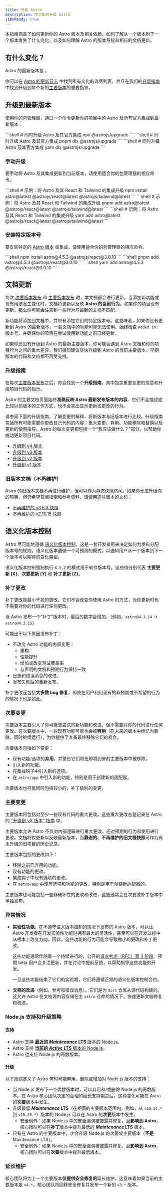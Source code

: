 ```yaml
---
title: 升级 Astro
description: 学习如何升级 Astro
i18nReady: true
---
```



本指南涵盖了如何更新你的 Astro 版本及相关依赖、如何了解从一个版本到下一个版本发生了什么变化，以及如何理解 Astro 的版本系统和相应的文档更新。

## 有什么变化？
Astro 的最新版本是 <Version pkgName="astro" />。

你可以在 [Astro 的更新日志](https://github.com/withastro/astro/blob/main/packages/astro/CHANGELOG.md) 中找到所有变化的详尽列表，并且在我们的[升级指南](#升级指南)中找到升级到每个新的[主要版本](#主要变更)的重要指导。

## 升级到最新版本

使用你的包管理器，通过一个命令更新你的项目中的 Astro 及所有官方集成到最新版本：

<PackageManagerTabs>
  <Fragment slot="npm">
  ```shell
  # 同时升级 Astro 及其官方集成
  npx @astrojs/upgrade
  ```
  </Fragment>
  <Fragment slot="pnpm">
  ```shell
  # 同时升级 Astro 及其官方集成
  pnpm dlx @astrojs/upgrade
  ```
  </Fragment>
  <Fragment slot="yarn">
  ```shell
  # 同时升级 Astro 及其官方集成
  yarn dlx @astrojs/upgrade
  ```
  </Fragment>
</PackageManagerTabs>


### 手动升级

要手动将 Astro 及其集成更新到当前版本，请使用适合你的包管理器的相应命令。

<PackageManagerTabs>
  <Fragment slot="npm">
  ```shell
  # 示例：将 Astro 及其 React 和 Tailwind 的集成升级
  npm install astro@latest @astrojs/react@latest @astrojs/tailwind@latest
  ```
  </Fragment>
  <Fragment slot="pnpm">
  ```shell
  # 示例：将 Astro 及其 React 和 Tailwind 的集成升级
  pnpm add astro@latest @astrojs/react@latest @astrojs/tailwind@latest
  ```
  </Fragment>
  <Fragment slot="yarn">
  ```shell
  # 示例：将 Astro 及其 React 和 Tailwind 的集成升级
  yarn add astro@latest @astrojs/react@latest @astrojs/tailwind@latest
  ```
  </Fragment>
</PackageManagerTabs>

### 安装特定版本号

要安装特定的 [Astro 版本](https://www.npmjs.com/package/astro?activeTab=versions) 或集成，请使用适合你的包管理器的相应命令。

<PackageManagerTabs>
  <Fragment slot="npm">
  ```shell
  npm install astro@4.5.3 @astrojs/react@3.0.10
  ```
  </Fragment>
  <Fragment slot="pnpm">
  ```shell
  pnpm add astro@4.5.3 @astrojs/react@3.0.10
  ```
  </Fragment>
  <Fragment slot="yarn">
  ```shell
  yarn add astro@4.5.3 @astrojs/react@3.0.10
  ```
  </Fragment>
</PackageManagerTabs>


## 文档更新

每次 [次要版本发布](#次要变更) 和 [主要版本发布](#主要变更) 时，本文档都会进行更新。当添加新功能或现有用法发生变化时，文档将更新以反映 **Astro 的当前行为**。如果你的项目没有更新，那么你可能会注意到一些行为与最新的文档不匹配。

新功能将添加到文档中，并带有添加它们的特定版本号。这意味着，如果你没有更新到 Astro 的最新版本，一些文档中的功能可能无法使用。始终检查 `Added in:` 版本号，并确保你的项目在尝试使用新功能之前已经更新。

如果你还没有升级到 Astro 的最新主要版本，你可能会遇到 Astro 文档和你的项目行为之间的重大差异。我们强烈建议尽快升级到 Astro 的当前主要版本。早期版本的代码和文档都不再受支持。

### 升级指南

在每次[主要版本发布](#主要变更)之后，你会找到一个**升级指南**，其中包含重要变更的信息和升级项目代码的指示。

Astro 的主要文档页面始终**准确反映 Astro 最新发布版本的内容**。它们不会描述或比较以前版本的工作方式，也不会突出显示更新或更改的行为。

请参阅下面的升级指南，了解变更的解释，将新版本与旧版本进行比较。升级指南包括所有可能需要你更改自己代码的内容：重大变更、弃用、功能移除和替换以及更新的使用指导。Astro 的每次变更都包括一个“我应该做什么？”部分，以帮助你成功更新项目代码。

- [升级到 v4 版本](/zh-cn/guides/upgrade-to/v4/)
- [升级到 v3 版本](/zh-cn/guides/upgrade-to/v3/)
- [升级到 v2 版本](/zh-cn/guides/upgrade-to/v2/)
- [升级到 v1 版本](/zh-cn/guides/upgrade-to/v1/)

### 旧版本文档（不再维护）

Astro 的旧版本文档不再进行维护，但可以作为静态快照访问。如果你无法升级你的项目，但仍希望查阅指南和参考资料，请使用这些版本的文档：

- [不再维护的 v3.6.3 快照](https://docs-git-v3-docs-unmaintained-astrodotbuild.vercel.app/)
- [不再维护的 v2.10.15 快照](https://deploy-preview-4405--astro-docs-2.netlify.app/zh-cn/getting-started/)


## 语义化版本控制

Astro 尽可能地遵循 [语义化版本控制](https://semver.org/)，这是一套开发者用来决定如何为发布分配版本号的规则。语义化版本遵循一个可预测的模式，以通知用户从一个版本到下一个版本可以期待的变化类型。

语义化版本控制强制执行 `X.Y.Z` 的模式用于软件版本号。这些值分别代表 **主要更新 (X)**、**次要更新 (Y)** 和 **补丁更新 (Z)**。

### 补丁更改

补丁更改是最小干扰的更改。它们不会改变你使用 Astro 的方式，当你更新时也不需要对你的代码进行任何更改。

当 Astro 发布一个“补丁”版本时，最后的数字会增加。（例如，`astro@4.3.14` -> `astro@4.3.15`）

可能出于以下原因发布补丁：

- 不改变 Astro 功能的内部变更：
  - 重构
  - 性能提升
  - 增加或改变测试覆盖率
  - 与声明的文档和预期行为保持一致
- 日志和错误消息的改进。
- 发布失败后的重新发布。

补丁更改还包括**大多数 bug 修复**，即使在用户利用现有的非预期或不希望的行为的情况下也是如此。


### 次要变更

次要版本主要引入了你可能想尝试的新功能和改进，但不需要对你的代码进行任何更改。在次要版本中，一些现有功能可能也会被**弃用**（在未来的版本中标记为删除，同时继续运行），为你提供了准备最终移除它们的机会。

次要版本包括如下变更：

- 现有功能/选项的**弃用**，并警告它们将在即将到来的主要版本中被移除。
- 引入新的功能。
- 在集成钩子中引入新的选项。
- 在 `astro/app` 中引入新的功能，特别是用于创建新的适配器。

次要版本也可能同时包括较小的，补丁级别的变更。

### 主要变更

主要版本将包括对至少一些现有代码的重大更改。这些重大更改总是记录在 Astro 的 ["升级到 vX 版本" 指南](#升级指南) 中。

主要版本允许 Astro 不仅对内部逻辑进行重大更改，还对预期的行为和使用进行更改。文档将仅更新以反映最新版本，而**静态的、不再维护的旧文档快照**可作为尚未升级的旧项目的历史记录。

主要版本包括的更改如下：

- 移除之前已弃用的功能。
- 现有功能的更改。
- 集成钩子中现有选项的更改。
- 在 `astro/app` 中现有选项和功能的更改，特别是用于创建新适配器的。

主要版本也可能包括一些非破坏性的更改和改进，这些通常会在次要或补丁版本中单独发布。

### 异常情况

- **实验性功能**。在不遵守语义版本控制的情况下发布的 Astro 版本，可以让 Astro 开发者在开发实验性功能时拥有最大的灵活性，甚至可以在开发过程中从根本上改变方向。因此，这些功能的行为可能会导致微小的更改和补丁更改。

  这些功能通常伴随着一个持续进行的、公开的[请求考虑（RFC）第 3 阶段](https://github.com/withastro/roadmap#stage-3-rfc--development)。预期 beta 用户会关注更新，并在讨论中提前反馈，以帮助指导这些功能的开发。

  一旦这些功能结束了它们的实验期，它们将遵循正常的语义化版本控制合约。

- **文档的改进**（例如，参考和错误消息）。它们是为 `docs` 仓库从源代码构建的。这允许 Astro 在文档源内容存储在主 `astro` 仓库的情况下，快速更新文档修复和改进。

### Node.js 支持和升级策略

#### 支持

- Astro 支持 [**最近的 _Maintenance_ LTS** 版本的 Node.js](https://nodejs.org/en/about/previous-releases#release-schedule)。
- Astro 支持 [**当前的 _Active_ LTS** 版本的 Node.js](https://nodejs.org/en/about/previous-releases#release-schedule)。
- Astro 也支持 Node.js 的奇数版本。

#### 升级

以下规则定义了 Astro 何时可能弃用、删除或增加对 Node.js 版本的支持：

- 当 Node.js 发布下一个偶数版本时，可以弃用和/或删除 Node.js 的奇数版本。在 Astro 核心团队决定的合理的延长支持期之后，这种变化可能在 Astro 的**次要**版本中发生。
- 升级最低 **_Maintenance_ LTS**（在相同的主要版本范围内，例如，从 `v18.14.*` 到 `v18.20.*`）版本的 Node.js 可以在 Astro 的**次要**版本中发生。
  - 安全例外：如果 Node.js 中的安全漏洞被披露并修复，且**影响到 Astro**，核心团队可以在**补丁**版本中提升最低的 **_Maintenance_ LTS** 版本。
- 只有在 Astro 的主要版本中，才会升级 Node.js 的次要或主要版本（**不是** Maintenance LTS）。
  - 安全例外：如果 Node.js 中的安全漏洞被披露并修复，且**影响到 Astro**，核心团队可以在**次要**版本中提升最低版本。

### 延长维护

核心团队将为上一个主要版本**仅提供安全修复的**延长维护。这意味着如果当前的主要版本是 `v4.*`，核心团队将回移安全修复并发布一个新的 `v3.*` 版本。
